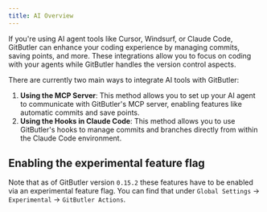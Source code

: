 ```yaml
---
title: AI Overview
---
```



If you're using AI agent tools like Cursor, Windsurf, or Claude Code, GitButler can enhance your coding experience by managing commits, saving points, and more. These integrations allow you to focus on coding with your agents while GitButler handles the version control aspects.

There are currently two main ways to integrate AI tools with GitButler:

1. **Using the MCP Server**: This method allows you to set up your AI agent to communicate with GitButler's MCP server, enabling features like automatic commits and save points.
2. **Using the Hooks in Claude Code**: This method allows you to use GitButler's hooks to manage commits and branches directly from within the Claude Code environment.

## Enabling the experimental feature flag

Note that as of GitButler version `0.15.2` these features have to be enabled via an experimental feature flag. You can find that under `Global Settings` -> `Experimental` -> `GitButler Actions`.

